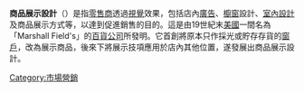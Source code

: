 '''商品展示設計'''（{{lang-en|Visual merchandising}}）是指[[零售商|零售商]]透過[[視覺|視覺]]效果，包括店內[[廣告|廣告]]、[[櫥窗|櫥窗]]設計、[[室內設計|室內設計]]及商品展示方式等，以達到促進銷售的目的。這是由19世紀末[[美國|美國]]一間名為「Marshall Field's」的[[百貨公司|百貨公司]]所發明。它首創將原本只作採光或貯存存貨的[[窗戶|窗戶]]，改為展示商品，後來下將展示技項應用於店內其他位置，遂發展出商品展示設計。

{{Marketing-stub}}
{{設計}}
[[Category:市場營銷|Category:市場營銷]]